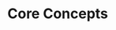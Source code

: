 # Core Concepts

<!--

## Ingress
## ngrok edge
## ngrok Service
## Global Network
## Endpoints
## Domains
domain / custom / wildcard
## TCP Addresses
## Agents
## Agent SDK
## Agent Sessions
## Tunnels
## TLS Certificates
## Edges
## Modules
## Backends
## Bot Users
## IP Restrictions


## Agent

Agent in the context of the ngrok documentation refers to the ngrok agent. The ngrok agent is a command line application or language sdk that you use to start tunnels.

## Reserved Domain

Reserved domains are any domains you add to the ngrok platform. This includes custom or generated subdomains on an ngrok domain (e.g. `example.ngrok.dev`), custom domains (e.g. `example.com`) and wildcard domains (e.g. `*.example.com` or `*.example.ngrok.dev`).

## Base Domain

Base domains are umbrellas under which all subdomains are made available (e.g. `example.com` is both a base and custom domain).

## Custom Domain

A custom domain is a domain that you own and would like to use on the ngrok platform (e.g. `example.com`).

## ngrok Domains

Domains owned by ngrok allow you to serve traffic via a generated or custom subdomain without you having to own your own custom domain.

Current list of base domains ngrok manages for subdomains:

- `ngrok.app`
- `ngrok.dev`
- `ngrok-free.app`
- `ngrok-free.dev`
- `ngrok.io`

## Wildcard Domain

Wildcard domains are domains that match all existing and non-existing subdomains on a domain. A wildcard domain is specified by using an asterisk `*` as the leftmost part of a domain name, e.g. `*.example.com`.

ngrok permits you to bind HTTP and TLS tunnels to wildcard domains. For paid users, ngrok base domains also have wildcard support.

All wildcard domains must be reserved with the asterisk `*` to be treated as a wildcard domain, e.g. `*.example.com` or `*.example.ngrok.app`.

## Endpoint

Endpoints are mappings the way that ngrok maps reserve domains to tunnels or edges. Edges can have multiple endpoints while a tunnel can only have one endpoint.

## Route

Routes allow you to define protocol-specific rules for mapping inbound traffic requests to ngrok agents running on your infrastructure.

## Catch-all Route

Catch-all routes are routes that use prefix matching to allow you to match multiple url paths under a specific path. An example of this is matching all traffic on an edge `/*`.

## Backend

Backends allow you to define how you want to load balance traffic to agents through routes. You can use the same backend for multiple routes, or a different backend for each route, depending on your use case.

-->
